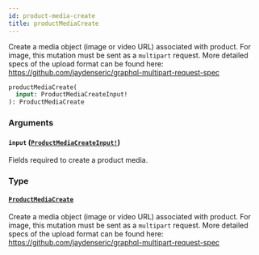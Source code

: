 ```yaml
---
id: product-media-create
title: productMediaCreate
---
```


Create a media object (image or video URL) associated with product. For image, this mutation must be sent as a `multipart` request. More detailed specs of the upload format can be found here: https://github.com/jaydenseric/graphql-multipart-request-spec

```graphql
productMediaCreate(
  input: ProductMediaCreateInput!
): ProductMediaCreate

```

### Arguments

#### `input` ([`ProductMediaCreateInput!`](/developer/api-reference/inputs/product-media-create-input.mdx))

Fields required to create a product media.

### Type

#### [`ProductMediaCreate`](/developer/api-reference/objects/product-media-create.mdx)

Create a media object (image or video URL) associated with product. For image, this mutation must be sent as a `multipart` request. More detailed specs of the upload format can be found here: https://github.com/jaydenseric/graphql-multipart-request-spec
